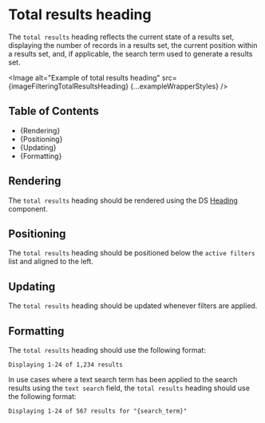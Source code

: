 


<Meta title="Style Guide/Filtering/Page Composition/Total results heading" />

# Total results heading

The `total results` heading reflects the current state of a results set,
displaying the number of records in a results set, the current position within a
results set, and, if applicable, the search term used to generate a results set.

<Image
  alt="Example of total results heading"
  src={imageFilteringTotalResultsHeading}
  {...exampleWrapperStyles}
/>

## Table of Contents

- {<Link href="#rendering" target="_self">Rendering</Link>}
- {<Link href="#positioning" target="_self">Positioning</Link>}
- {<Link href="#updating" target="_self">Updating</Link>}
- {<Link href="#formatting" target="_self">Formatting</Link>}

## Rendering

The `total results` heading should be rendered using the DS
[Heading](./?path=/docs/components-typography-styles-heading--docs) component.

## Positioning

The `total results` heading should be positioned below the `active filters` list and
aligned to the left.

## Updating

The `total results` heading should be updated whenever filters are applied.

## Formatting

The `total results` heading should use the following format:

`Displaying 1-24 of 1,234 results`

In use cases where a text search term has been applied to the search results
using the `text search` field, the `total results` heading should use the following
format:

`Displaying 1-24 of 567 results for "{search_term}"`
